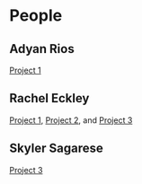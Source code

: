 # People {.unnumbered}

## Adyan Rios {#sec-arios}

[Project 1](projects.qmd#sec-pro1)

## Rachel Eckley {#sec-reckley}

[Project 1](projects.qmd#sec-pro1), [Project 2](projects.qmd#sec-pro2), and [Project 3](projects.qmd#sec-pro3)

## Skyler Sagarese {#sec-ssagarese}

[Project 3](projects.qmd#sec-pro3)
